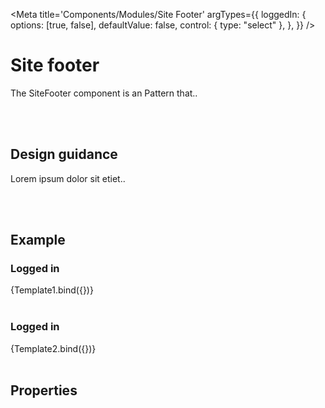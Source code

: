 

<Meta
	title='Components/Modules/Site Footer'
	argTypes={{
		loggedIn: {
			options: [true, false],
			defaultValue: false,
			control: { type: "select" },
		},
	}}
/>

# Site footer

The SiteFooter component is an Pattern that..

<br />
<br />

## Design guidance

Lorem ipsum dolor sit etiet..

<br />
<br />

## Example

### Logged in


<Canvas>
	<Story
		name='Logged out'
		args={{
			loggedIn: false,
		}}
	>
		{Template1.bind({})}
	</Story>
</Canvas>

<br />
<br />

### Logged in


<Canvas>
	<Story
		name='Logged in'
		args={{
			loggedIn: true,
		}}
	>
		{Template2.bind({})}
	</Story>
</Canvas>

<br />
<br />

## Properties

<Props story='Logged Out' />

<br />
<br />
